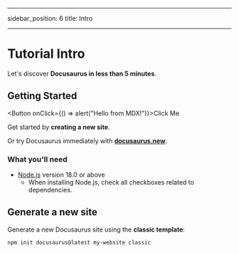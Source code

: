 
---

sidebar_position: 6
title: Intro

---

# Tutorial Intro

Let's discover **Docusaurus in less than 5 minutes**.

## Getting Started

<Button onClick={() => alert("Hello from MDX!")}>Click Me</Button>

<div style={{ marginTop: "2rem" }} />

<Bitcoin />

<div style={{ marginTop: "2rem" }} />

<UserList />

<div style={{ marginTop: "2rem" }} />

Get started by **creating a new site**.

Or try Docusaurus immediately with [**docusaurus.new**](https://docusaurus.new).

### What you'll need

- [Node.js](https://nodejs.org/en/download/) version 18.0 or above
  - When installing Node.js, check all checkboxes related to dependencies.

## Generate a new site

Generate a new Docusaurus site using the **classic template**:

```bash
npm init docusaurus@latest my-website classic
```
